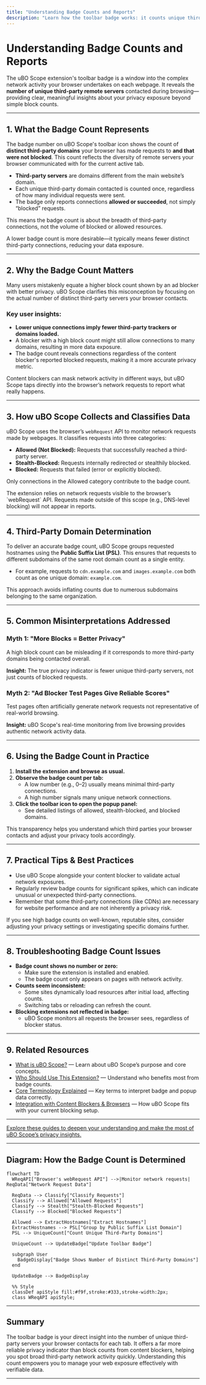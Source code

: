 ```yaml
---
title: "Understanding Badge Counts and Reports"
description: "Learn how the toolbar badge works: it counts unique third-party servers with which your browser has communicated, not simply 'blocks.' See why a lower number often indicates better privacy and fewer exposures."
---
```


# Understanding Badge Counts and Reports

The uBO Scope extension's toolbar badge is a window into the complex network activity your browser undertakes on each webpage. It reveals the **number of unique third-party remote servers** contacted during browsing—providing clear, meaningful insights about your privacy exposure beyond simple block counts.

---

## 1. What the Badge Count Represents

The badge number on uBO Scope's toolbar icon shows the count of **distinct third-party domains** your browser has made requests to **and that were not blocked**. This count reflects the diversity of remote servers your browser communicated with for the current active tab.

- **Third-party servers** are domains different from the main website’s domain.
- Each unique third-party domain contacted is counted once, regardless of how many individual requests were sent.
- The badge only reports connections **allowed or succeeded**, not simply “blocked” requests.

This means the badge count is about the breadth of third-party connections, not the volume of blocked or allowed resources.

<Check>
A lower badge count is more desirable—it typically means fewer distinct third-party connections, reducing your data exposure.
</Check>

---

## 2. Why the Badge Count Matters

Many users mistakenly equate a higher block count shown by an ad blocker with better privacy. uBO Scope clarifies this misconception by focusing on the actual number of distinct third-party servers your browser contacts.

### Key user insights:

- **Lower unique connections imply fewer third-party trackers or domains loaded.**
- A blocker with a high block count might still allow connections to many domains, resulting in more data exposure.
- The badge count reveals connections regardless of the content blocker's reported blocked requests, making it a more accurate privacy metric.

<Info>
Content blockers can mask network activity in different ways, but uBO Scope taps directly into the browser’s network requests to report what really happens.
</Info>

---

## 3. How uBO Scope Collects and Classifies Data

uBO Scope uses the browser’s `webRequest` API to monitor network requests made by webpages. It classifies requests into three categories:

- **Allowed (Not Blocked):** Requests that successfully reached a third-party server.
- **Stealth-Blocked:** Requests internally redirected or stealthily blocked.
- **Blocked:** Requests that failed (error or explicitly blocked).

Only connections in the Allowed category contribute to the badge count.

<Note>
The extension relies on network requests visible to the browser’s `webRequest` API. Requests made outside of this scope (e.g., DNS-level blocking) will not appear in reports.
</Note>

---

## 4. Third-Party Domain Determination

To deliver an accurate badge count, uBO Scope groups requested hostnames using the **Public Suffix List (PSL)**. This ensures that requests to different subdomains of the same root domain count as a single entity.

- For example, requests to `cdn.example.com` and `images.example.com` both count as one unique domain: `example.com`.

This approach avoids inflating counts due to numerous subdomains belonging to the same organization.

---

## 5. Common Misinterpretations Addressed

### Myth 1: "More Blocks = Better Privacy"

A high block count can be misleading if it corresponds to more third-party domains being contacted overall.

**Insight:** The true privacy indicator is fewer unique third-party servers, not just counts of blocked requests.

### Myth 2: "Ad Blocker Test Pages Give Reliable Scores"

Test pages often artificially generate network requests not representative of real-world browsing.

**Insight:** uBO Scope's real-time monitoring from live browsing provides authentic network activity data.

---

## 6. Using the Badge Count in Practice

1. **Install the extension and browse as usual.**
2. **Observe the badge count per tab:**
   - A low number (e.g., 0–2) usually means minimal third-party connections.
   - A high number signals many unique network connections.
3. **Click the toolbar icon to open the popup panel:**
   - See detailed listings of allowed, stealth-blocked, and blocked domains.

This transparency helps you understand which third parties your browser contacts and adjust your privacy tools accordingly.

---

## 7. Practical Tips & Best Practices

- Use uBO Scope alongside your content blocker to validate actual network exposures.
- Regularly review badge counts for significant spikes, which can indicate unusual or unexpected third-party connections.
- Remember that some third-party connections (like CDNs) are necessary for website performance and are not inherently a privacy risk.

<Warning>
If you see high badge counts on well-known, reputable sites, consider adjusting your privacy settings or investigating specific domains further.
</Warning>

---

## 8. Troubleshooting Badge Count Issues

- **Badge count shows no number or zero:**
  - Make sure the extension is installed and enabled.
  - The badge count only appears on pages with network activity.
- **Counts seem inconsistent:**
  - Some sites dynamically load resources after initial load, affecting counts.
  - Switching tabs or reloading can refresh the count.
- **Blocking extensions not reflected in badge:**
  - uBO Scope monitors all requests the browser sees, regardless of blocker status.

---

## 9. Related Resources

- [What is uBO Scope?](/getting-started/introduction-overview/what-is-ubo-scope) — Learn about uBO Scope’s purpose and core concepts.
- [Who Should Use This Extension?](/getting-started/introduction-overview/who-should-use) — Understand who benefits most from badge counts.
- [Core Terminology Explained](/overview/architecture-core-concepts/core-terminology) — Key terms to interpret badge and popup data correctly.
- [Integration with Content Blockers & Browsers](/overview/integration-context/ecosystem-integration) — How uBO Scope fits with your current blocking setup.

---

<u>Explore these guides to deepen your understanding and make the most of uBO Scope’s privacy insights.</u>

---

## Diagram: How the Badge Count is Determined

```mermaid
flowchart TD
  WReqAPI["Browser's webRequest API"] -->|Monitor network requests| ReqData["Network Request Data"]

  ReqData --> Classify["Classify Requests"]
  Classify --> Allowed["Allowed Requests"]
  Classify --> Stealth["Stealth-Blocked Requests"]
  Classify --> Blocked["Blocked Requests"]

  Allowed --> ExtractHostnames["Extract Hostnames"]
  ExtractHostnames --> PSL["Group by Public Suffix List Domain"]
  PSL --> UniqueCount["Count Unique Third-Party Domains"]

  UniqueCount --> UpdateBadge["Update Toolbar Badge"]

  subgraph User
    BadgeDisplay["Badge Shows Number of Distinct Third-Party Domains"]
  end

  UpdateBadge --> BadgeDisplay

  %% Style
  classDef apiStyle fill:#f9f,stroke:#333,stroke-width:2px;
  class WReqAPI apiStyle;

```

---

## Summary

The toolbar badge is your direct insight into the number of unique third-party servers your browser contacts for each tab. It offers a far more reliable privacy indicator than block counts from content blockers, helping you spot broad third-party network activity quickly. Understanding this count empowers you to manage your web exposure effectively with verifiable data.

---